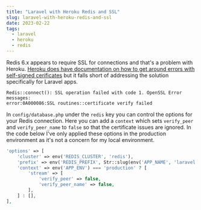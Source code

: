 ```yaml
---
title: "Laravel with Heroku Redis and SSL"
slug: laravel-with-heroku-redis-and-ssl
date: 2023-02-22
tags:
  - laravel
  - heroku
  - redis
---
```


Redis 6.x appears to require SSL for connections and that's a problem with Heroku. [Heroku does have documentation on how to get around errors with self-signed cerificates](https://help.heroku.com/HC0F8CUS/redis-connection-issues) but it falls short of addressing the solution specifically for Laravel apps.

```
Redis::connect(): SSL operation failed with code 1. OpenSSL Error messages:
error:0A000086:SSL routines::certificate verify failed
```

In `config/database.php` under the `redis` key you can control the options for your Redis connection. Here you can add a `context` which sets `verify_peer` and `verify_peer_name` to `false` so that the certificate issues are ignored. In the code below I've only applied these options in the production environment as it's not a concern for my local environment.

```php
'options' => [
    'cluster' => env('REDIS_CLUSTER', 'redis'),
    'prefix' => env('REDIS_PREFIX', Str::slug(env('APP_NAME', 'laravel'), '_').'_database_'),
    'context' => env('APP_ENV') === 'production' ? [
        'stream' => [
            'verify_peer' => false,
            'verify_peer_name' => false,
        ],
    ] : [],
],
```
